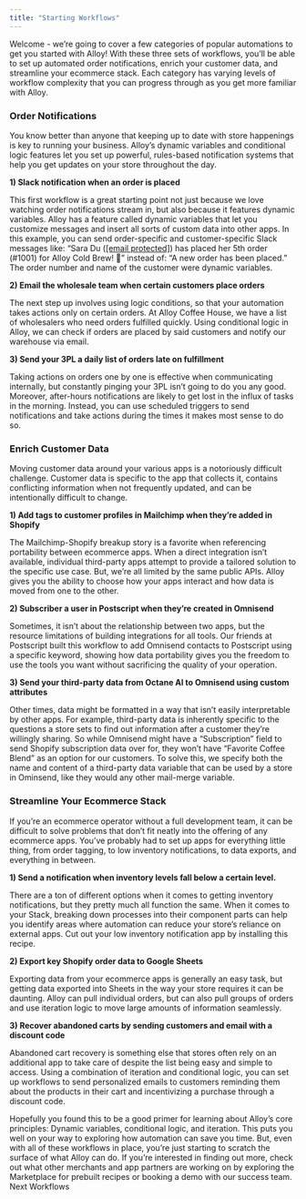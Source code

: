 ```yaml
---
title: "Starting Workflows"
---
```


Welcome - we’re going to cover a few categories of popular automations to get you started with Alloy! With these three sets of workflows, you’ll be able to set up automated order notifications, enrich your customer data, and streamline your ecommerce stack. Each category has varying levels of workflow complexity that you can progress through as you get more familiar with Alloy.

### Order Notifications

You know better than anyone that keeping up to date with store happenings is key to running your business. Alloy’s dynamic variables and conditional logic features let you set up powerful, rules-based notification systems that help you get updates on your store throughout the day.

**1) Slack notification when an order is placed** 

This first workflow is a great starting point not just because we love watching order notifications stream in, but also because it features dynamic variables. Alloy has a feature called dynamic variables that let you customize messages and insert all sorts of custom data into other apps. In this example, you can send order-specific and customer-specific Slack messages like: “Sara Du ([\[email protected\]](/cdn-cgi/l/email-protection#82f1e3f0e3c2f0f7ece3eeeeedfbace1edef)) has placed her 5th order (#1001) for Alloy Cold Brew! 🎉” instead of: “A new order has been placed.” The order number and name of the customer were dynamic variables.

**2) Email the wholesale team when certain customers place orders** 

The next step up involves using logic conditions, so that your automation takes actions only on certain orders. At Alloy Coffee House, we have a list of wholesalers who need orders fulfilled quickly. Using conditional logic in Alloy, we can check if orders are placed by said customers and notify our warehouse via email.

**3) Send your 3PL a daily list of orders late on fulfillment** 

Taking actions on orders one by one is effective when communicating internally, but constantly pinging your 3PL isn’t going to do you any good. Moreover, after-hours notifications are likely to get lost in the influx of tasks in the morning. Instead, you can use scheduled triggers to send notifications and take actions during the times it makes most sense to do so.

### **Enrich Customer Data** 

Moving customer data around your various apps is a notoriously difficult challenge. Customer data is specific to the app that collects it, contains conflicting information when not frequently updated, and can be intentionally difficult to change. 

**1) Add tags to customer profiles in Mailchimp when they’re added in Shopify** 

The Mailchimp-Shopify breakup story is a favorite when referencing portability between ecommerce apps. When a direct integration isn’t available, individual third-party apps attempt to provide a tailored solution to the specific use case. But, we’re all limited by the same public APIs. Alloy gives you the ability to choose how your apps interact and how data is moved from one to the other.

**2) Subscriber a user in Postscript when they’re created in Omnisend** 

Sometimes, it isn’t about the relationship between two apps, but the resource limitations of building integrations for all tools. Our friends at Postscript built this workflow to add Omnisend contacts to Postscript using a specific keyword, showing how data portability gives you the freedom to use the tools you want without sacrificing the quality of your operation.

**3) Send your third-party data from Octane AI to Omnisend using custom attributes** 

Other times, data might be formatted in a way that isn’t easily interpretable by other apps. For example, third-party data is inherently specific to the questions a store sets to find out information after a customer they’re willingly sharing. So while Omnisend might have a “Subscription” field to send Shopify subscription data over for, they won’t have “Favorite Coffee Blend” as an option for our customers. To solve this, we specify both the name and content of a third-party data variable that can be used by a store in Ominsend, like they would any other mail-merge variable.

### **Streamline Your Ecommerce Stack** 

If you’re an ecommerce operator without a full development team, it can be difficult to solve problems that don’t fit neatly into the offering of any ecommerce apps. You’ve probably had to set up apps for everything little thing, from order tagging, to low inventory notifications, to data exports, and everything in between.

**1) Send a notification when inventory levels fall below a certain level.**

There are a ton of different options when it comes to getting inventory notifications, but they pretty much all function the same. When it comes to your Stack, breaking down processes into their component parts can help you identify areas where automation can reduce your store’s reliance on external apps. Cut out your low inventory notification app by installing this recipe.

**2) Export key Shopify order data to Google Sheets** 

Exporting data from your ecommerce apps is generally an easy task, but getting data exported into Sheets in the way your store requires it can be daunting. Alloy can pull individual orders, but can also pull groups of orders and use iteration logic to move large amounts of information seamlessly.

**3) Recover abandoned carts by sending customers and email with a discount code** 

Abandoned cart recovery is something else that stores often rely on an additional app to take care of despite the list being easy and simple to access. Using a combination of iteration and conditional logic, you can set up workflows to send personalized emails to customers reminding them about the products in their cart and incentivizing a purchase through a discount code.

Hopefully you found this to be a good primer for learning about Alloy’s core principles: Dynamic variables, conditional logic, and iteration. This puts you well on your way to exploring how automation can save you time. But, even with all of these workflows in place, you’re just starting to scratch the surface of what Alloy can do. If you’re interested in finding out more, check out what other merchants and app partners are working on by exploring the Marketplace for prebuilt recipes or booking a demo with our success team. Next Workflows